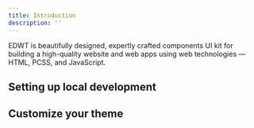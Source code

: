 ```yaml
---
title: Introduction
description: ''
---
```


EDWT is beautifully designed, expertly crafted components UI kit for building a high-quality website and web apps using web technologies — HTML, PCSS, and JavaScript.

## Setting up local development

## Customize your theme
